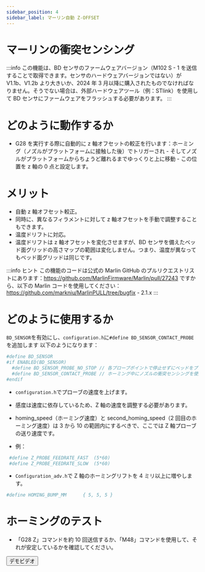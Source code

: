 ```yaml
---
sidebar_position: 4
sidebar_label: マーリン自動 Z-OFFSET
---
```


# マーリンの衝突センシング

:::info
この機能は、BD センサのファームウェアバージョン（M102 S - 1 を送信することで取得できます。センサのハードウェアバージョンではない）が
V1.1b、V1.2b より大きいか、2024 年 3 月以降に購入されたものでなければなりません。そうでない場合は、外部ハードウェアツール（例：STlink）を使用して BD センサにファームウェアをフラッシュする必要があります。
:::

# どのように動作するか

* G28 を実行する際に自動的に z 軸オフセットの較正を行います：ホーミング（ノズルがプラットフォームに接触した後）でトリガーされ - そしてノズルがプラットフォームからちょうど離れるまでゆっくりと上に移動 - この位置を z 軸の 0 点と設定します。

# メリット

* 自動 z 軸オフセット較正。
* 同時に、異なるフィラメントに対して z 軸オフセットを手動で調整することもできます。
* 温度ドリフトに対応。
* 温度ドリフトは z 軸オフセットを変化させますが、BD センサを備えたベッド面グリッドの高さマップの範囲は変化しません。つまり、温度が異なってもベッド面グリッドは同じです。

:::info ヒント
この機能のコードは公式の Marlin GitHub のプルリクエストリストにあります：https://github.com/MarlinFirmware/Marlin/pull/27243
ですから、以下の Marlin コードを使用してください：https://github.com/markniu/MarlinPULL/tree/bugfix - 2.1.x
:::

# どのように使用するか

`BD_SENSOR`を有効にし、`configuration.h`に`#define BD_SENSOR_CONTACT_PROBE`を追加します
以下のようになります：

``` bash
#define BD_SENSOR
#if ENABLED(BD_SENSOR)
  #define BD_SENSOR_PROBE_NO_STOP // 各プローブポイントで停止せずにベッドをプローブする`
  #define BD_SENSOR_CONTACT_PROBE // ホーミング中にノズルの衝突センシングを使用してプローブする`
#endif
```
* `configuration.h`でプローブの速度を上げます。

* 感度は速度に依存しているため、Z 軸の速度を調整する必要があります。
* homing_speed（ホーミング速度）と second_homing_speed（2 回目のホーミング速度）は 3 から 10 の範囲内にするべきで、ここでは Z 軸プローブの送り速度です。
* 例：
``` bash
 #define Z_PROBE_FEEDRATE_FAST  (5*60)
 #define Z_PROBE_FEEDRATE_SLOW  (5*60)
```
* `Configuration_adv.h`で Z 軸のホーミングリフトを 4 ミリ以上に増やします。
``` bash
#define HOMING_BUMP_MM      { 5, 5, 5 } 
```
# ホーミングのテスト
* 「G28 Z」コマンドを約 10 回送信するか、「M48」コマンドを使用して、それが安定しているかを確認してください。

<Button variant="contained" disableElevation href="https://www.youtube.com/watch?v=DzmGyJNS9bY">デモビデオ</Button> 